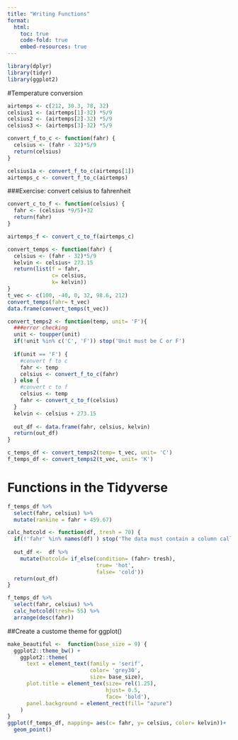 ```yaml
---
title: "Writing Functions"
format: 
  html:
    toc: true
    code-fold: true
    embed-resources: true
---
```


```r
library(dplyr)
library(tidyr)
library(ggplot2)
```

#Temperature conversion
```r
airtemps <- c(212, 30.3, 78, 32)
celsius1 <- (airtemps[1]-32) *5/9
celsius2 <- (airtemps[2]-32) *5/9
celsius3 <- (airtemps[3]-32) *5/9
```

```r
convert_f_to_c <- function(fahr) {
  celsius <- (fahr - 32)*5/9
  return(celsius)
}

celsius1a <- convert_f_to_c(airtemps[1])
airtemps_c <- convert_f_to_c(airtemps)
```

###Exercise: convert celsius to fahrenheit
```r
convert_c_to_f <- function(celsius) {
  fahr <- (celsius *9/5)+32
  return(fahr)
}

airtemps_f <- convert_c_to_f(airtemps_c)
```

```r
convert_temps <- function(fahr) {
  celsius <- (fahr - 32)*5/9
  kelvin <- celsius+ 273.15
  return(list(f = fahr, 
              c= celsius,
              k= kelvin))
}
t_vec <- c(100, -40, 0, 32, 98.6, 212)
convert_temps(fahr= t_vec)
data.frame(convert_temps(t_vec))
```

```r
convert_temps2 <- function(temp, unit= 'F'){
  ###error checking
  unit <- toupper(unit)
  if(!unit %in% c('C', 'F')) stop('Unit must be C or F')
  
  if(unit == 'F') {
    #convert f to c
    fahr <- temp
    celsius <- convert_f_to_c(fahr)
  } else {
    #convert c to f
    celsius <- temp
    fahr <- convert_c_to_f(celsius)
  }
  kelvin <- celsius + 273.15
  
  out_df <- data.frame(fahr, celsius, kelvin)
  return(out_df)
}
```

```r
c_temps_df <- convert_temps2(temp= t_vec, unit= 'C')
f_temps_df <- convert_temps2(t_vec, unit= 'K')
```

# Functions in the Tidyverse
```r
f_temps_df %>% 
  select(fahr, celsius) %>% 
  mutate(rankine = fahr + 459.67)
```

```r
calc_hotcold <- function(df, tresh = 70) {
  if(!'fahr' %in% names(df) ) stop('The data must contain a column called fahr')
  
  out_df <-  df %>% 
    mutate(hotcold= if_else(condition= (fahr> tresh),
                            true= 'hot',
                            false= 'cold'))
  return(out_df)
}

f_temps_df %>% 
  select(fahr, celsius) %>% 
  calc_hotcold(tresh= 55) %>% 
  arrange(desc(fahr))
```


##Create a custome theme for ggplot()
```r
make_beautiful <-  function(base_size = 9) {
  ggplot2::theme_bw() + 
    ggplot2::theme(
      text = element_text(family = 'serif',
                          color= 'grey30',
                          size= base_size),
      plot.title = element_tex(size= rel(1.25),
                               hjust= 0.5,
                               face= 'bold'),
      panel.background = element_rect(fill= "azure")
    )
}
ggplot(f_temps_df, mapping= aes(c= fahr, y= celsius, color= kelvin))+
  geom_point()
```










